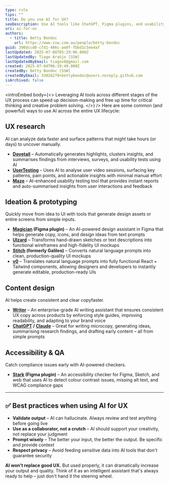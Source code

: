 ```yaml
---
type: rule
tips: ""
title: Do you use AI for UX?
seoDescription: Use AI tools like ChatGPT, Figma plugins, and usability testing platforms to accelerate UX research, design, and writing while maintaining  quality and user focus.
uri: ai-for-ux
authors:
  - title: Betty Bondoc
    url: https://www.ssw.com.au/people/betty-bondoc
guid: 390dccd0-cfd1-486c-ae0f-fbbd1c5ee4af
lastUpdated: 2025-07-08T05:29:06.000Z
lastUpdatedBy: Tiago Araújo [SSW]
lastUpdatedByEmail: tiagov8@gmail.com
created: 2025-07-04T06:19:49.000Z
createdBy: Betty Bondoc [SSW]
createdByEmail: 33026270+bettybondoc@users.noreply.github.com
isArchived: false
---
```

<introEmbed
  body={<>
Leveraging AI tools across different stages of the UX process can speed up decision-making and free up time for critical thinking and creative problem solving.
  </>}
/>
Here are some common (and powerful) ways to use AI across the entire UX lifecycle:

## UX research

AI can analyze data faster and surface patterns that might take hours (or days) to uncover manually.

* **[Dovetail](https://dovetail.com/)** – Automatically generates highlights, clusters insights, and summarises findings from interviews, surveys, and usability tests using AI
* **[UserTesting](https://www.usertesting.com/)** – Uses AI to analyse user video sessions, surfacing key patterns, pain points, and actionable insights with minimal manual effort
* **[Maze](https://maze.co/)** – AI-enhanced usability testing tool that provides instant reports and auto-summarised insights from user interactions and feedback

## Ideation & prototyping

Quickly move from idea to UI with tools that generate design assets or entire screens from simple inputs.

* **[Magician](https://www.figma.com/community/plugin/1151890004010191690/magician) (Figma plugin)** – An AI-powered design assistant in Figma that helps generate copy, icons, and design ideas from text prompts
* **[UIzard](https://uizard.io/)** – Transforms hand-drawn sketches or text descriptions into functional wireframes and high-fidelity UI mockups
* **[Stitch](https://stitch.withgoogle.com/) (formerly Galileo)** – Converts natural language prompts into clean, production-quality UI mockups
* **[v0](https://v0.dev/)** – Translates natural language prompts into fully functional React + Tailwind components, allowing designers and developers to instantly generate editable, production-ready UIs

## Content design

AI helps create consistent and clear copyfaster.

* **[Writer](https://writer.com/)** – An enterprise-grade AI writing assistant that ensures consistent UX copy across products by enforcing style guides, improving readability, and adapting to your brand voice
* **[ChatGPT](https://chatgpt.com/) / [Claude](https://claude.ai/)** – Great for writing microcopy, generating ideas, summarising research findings, and drafting early content – all from simple prompts

## Accessibility & QA

Catch compliance issues early with AI-powered checkers.

* **[Stark](https://www.getstark.co/) (Figma plugin)** – An accessibility checker for Figma, Sketch, and web that uses AI to detect colour contrast issues, missing alt text, and WCAG compliance gaps

---

## ✅ Best practices when using AI for UX

* **Validate output** – AI can hallucinate. Always review and test anything before going live
* **Use as a collaborator, not a crutch** – AI should support your creativity, not replace your judgment
* **Prompt wisely** – The better your input, the better the output. Be specific and provide context
* **Respect privacy** – Avoid feeding sensitive data into AI tools that don't guarantee security

**AI won't replace good UX.** But used properly, it can dramatically increase your output and quality. Think of it as an intelligent assistant that's always ready to help – just don't hand it the steering wheel.
